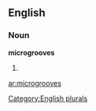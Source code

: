 
==English==

===Noun===
'''microgrooves'''

# {{plural of|[[microgroove]]}}

[[Category:English plurals]]

[[ar:microgrooves]]